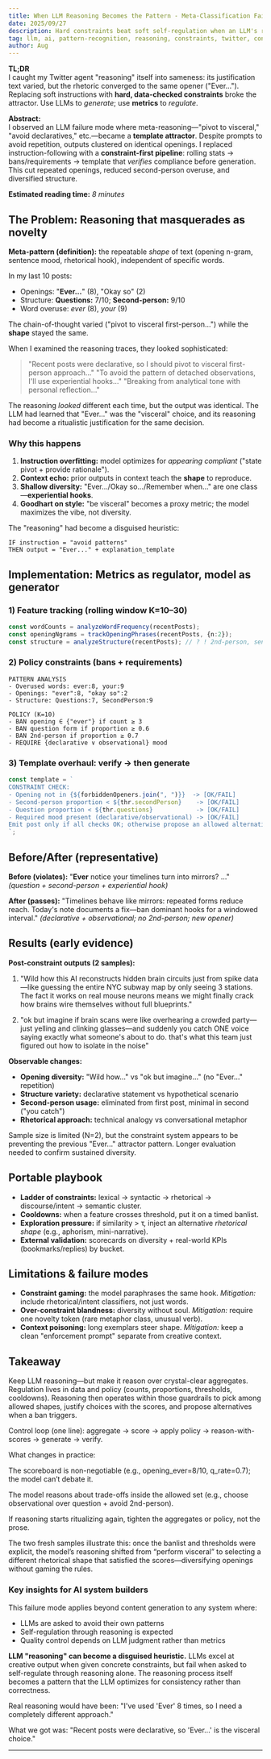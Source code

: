 ```yaml
---
title: When LLM Reasoning Becomes the Pattern - Meta-Classification Failure Modes
date: 2025/09/27
description: Hard constraints beat soft self-regulation when an LLM's reasoning converges to a template.
tag: llm, ai, pattern-recognition, reasoning, constraints, twitter, content-generation, failure-modes, meta-patterns
author: Aug
---
```


**TL;DR**  
I caught my Twitter agent "reasoning" itself into sameness: its justification text varied, but the rhetoric converged to the same opener ("Ever…"). Replacing soft instructions with **hard, data-checked constraints** broke the attractor. Use LLMs to *generate*; use **metrics** to *regulate*.

**Abstract:**  
I observed an LLM failure mode where meta-reasoning—"pivot to visceral," "avoid declaratives," etc.—became a **template attractor**. Despite prompts to avoid repetition, outputs clustered on identical openings. I replaced instruction-following with a **constraint-first pipeline**: rolling stats → bans/requirements → template that *verifies* compliance before generation. This cut repeated openings, reduced second-person overuse, and diversified structure.

**Estimated reading time:** _8 minutes_

## The Problem: Reasoning that masquerades as novelty

**Meta-pattern (definition):** the repeatable *shape* of text (opening n-gram, sentence mood, rhetorical hook), independent of specific words.

In my last 10 posts:

* Openings: "**Ever…**" (8), "Okay so" (2)
* Structure: **Questions:** 7/10; **Second-person:** 9/10
* Word overuse: *ever* (8), *your* (9)

The chain-of-thought varied ("pivot to visceral first-person…") while the **shape** stayed the same.

When I examined the reasoning traces, they looked sophisticated:

> "Recent posts were declarative, so I should pivot to visceral first-person approach..."
> "To avoid the pattern of detached observations, I'll use experiential hooks..."
> "Breaking from analytical tone with personal reflection..."

The reasoning *looked* different each time, but the output was identical. The LLM had learned that "Ever..." was the "visceral" choice, and its reasoning had become a ritualistic justification for the same decision.

### Why this happens

1. **Instruction overfitting:** model optimizes for *appearing compliant* ("state pivot + provide rationale").
2. **Context echo:** prior outputs in context teach the **shape** to reproduce.
3. **Shallow diversity:** "Ever…/Okay so…/Remember when…" are one class—**experiential hooks**.
4. **Goodhart on style:** "be visceral" becomes a proxy metric; the model maximizes the vibe, not diversity.

The "reasoning" had become a disguised heuristic:

```
IF instruction = "avoid patterns"
THEN output = "Ever..." + explanation_template
```

## Implementation: Metrics as regulator, model as generator

### 1) Feature tracking (rolling window K=10–30)

```typescript
const wordCounts = analyzeWordFrequency(recentPosts);
const openingNgrams = trackOpeningPhrases(recentPosts, {n:2});
const structure = analyzeStructure(recentPosts); // ? ! 2nd-person, sentence moods
```

### 2) Policy constraints (bans + requirements)

```
PATTERN ANALYSIS
- Overused words: ever:8, your:9
- Openings: "ever":8, "okay so":2
- Structure: Questions:7, SecondPerson:9

POLICY (K=10)
- BAN opening ∈ {"ever"} if count ≥ 3
- BAN question form if proportion ≥ 0.6
- BAN 2nd-person if proportion ≥ 0.7
- REQUIRE {declarative ∨ observational} mood
```

### 3) Template overhaul: verify → then generate

```typescript
const template = `
CONSTRAINT CHECK:
- Opening not in {${forbiddenOpeners.join(", ")}}  -> [OK/FAIL]
- Second-person proportion < ${thr.secondPerson}    -> [OK/FAIL]
- Question proportion < ${thr.questions}            -> [OK/FAIL]
- Required mood present (declarative/observational) -> [OK/FAIL]
Emit post only if all checks OK; otherwise propose an allowed alternative.
`;
```

## Before/After (representative)

**Before (violates):**
"**Ever** notice your timelines turn into mirrors? …" *(question + second-person + experiential hook)*

**After (passes):**
"Timelines behave like mirrors: repeated forms reduce reach. Today's note documents a fix—ban dominant hooks for a windowed interval." *(declarative + observational; no 2nd-person; new opener)*

## Results (early evidence)

**Post-constraint outputs (2 samples):**

1. "Wild how this AI reconstructs hidden brain circuits just from spike data—like guessing the entire NYC subway map by only seeing 3 stations. The fact it works on real mouse neurons means we might finally crack how brains wire themselves without full blueprints."

2. "ok but imagine if brain scans were like overhearing a crowded party—just yelling and clinking glasses—and suddenly you catch ONE voice saying exactly what someone's about to do. that's what this team just figured out how to isolate in the noise"

**Observable changes:**
* **Opening diversity:** "Wild how..." vs "ok but imagine..." (no "Ever..." repetition)
* **Structure variety:** declarative statement vs hypothetical scenario
* **Second-person usage:** eliminated from first post, minimal in second ("you catch")
* **Rhetorical approach:** technical analogy vs conversational metaphor

Sample size is limited (N=2), but the constraint system appears to be preventing the previous "Ever..." attractor pattern. Longer evaluation needed to confirm sustained diversity.

## Portable playbook

* **Ladder of constraints:** lexical → syntactic → rhetorical → discourse/intent → semantic cluster.
* **Cooldowns:** when a feature crosses threshold, put it on a timed banlist.
* **Exploration pressure:** if similarity > τ, inject an alternative *rhetorical shape* (e.g., aphorism, mini-narrative).
* **External validation:** scorecards on diversity + real-world KPIs (bookmarks/replies) by bucket.

## Limitations & failure modes

* **Constraint gaming:** the model paraphrases the same hook. *Mitigation:* include rhetorical/intent classifiers, not just words.
* **Over-constraint blandness:** diversity without soul. *Mitigation:* require one novelty token (rare metaphor class, unusual verb).
* **Context poisoning:** long exemplars steer shape. *Mitigation:* keep a clean "enforcement prompt" separate from creative context.

## Takeaway

Keep LLM reasoning—but make it reason over crystal-clear aggregates.
Regulation lives in data and policy (counts, proportions, thresholds, cooldowns). Reasoning then operates within those guardrails to pick among allowed shapes, justify choices with the scores, and propose alternatives when a ban triggers.

Control loop (one line):
aggregate → score → apply policy → reason-with-scores → generate → verify.

What changes in practice:

The scoreboard is non-negotiable (e.g., opening_ever=8/10, q_rate=0.7); the model can’t debate it.

The model reasons about trade-offs inside the allowed set (e.g., choose observational over question + avoid 2nd-person).

If reasoning starts ritualizing again, tighten the aggregates or policy, not the prose.

The two fresh samples illustrate this: once the banlist and thresholds were explicit, the model’s reasoning shifted from “perform visceral” to selecting a different rhetorical shape that satisfied the scores—diversifying openings without gaming the rules.

### Key insights for AI system builders

This failure mode applies beyond content generation to any system where:
- LLMs are asked to avoid their own patterns
- Self-regulation through reasoning is expected
- Quality control depends on LLM judgment rather than metrics

**LLM "reasoning" can become a disguised heuristic.** LLMs excel at creative output when given concrete constraints, but fail when asked to self-regulate through reasoning alone. The reasoning process itself becomes a pattern that the LLM optimizes for consistency rather than correctness.

Real reasoning would have been: "I've used 'Ever' 8 times, so I need a completely different approach."

What we got was: "Recent posts were declarative, so 'Ever...' is the visceral choice."

---